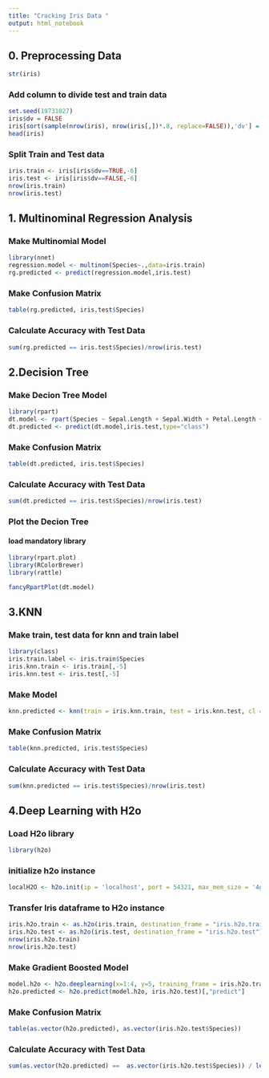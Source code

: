```yaml
---
title: "Cracking Iris Data "
output: html_notebook
---
```


## 0. Preprocessing Data
```r
str(iris)
```

### Add column to divide test and train data
```r
set.seed(19731027)
iris$dv = FALSE
iris[sort(sample(nrow(iris), nrow(iris[,])*.8, replace=FALSE)),'dv'] = TRUE
head(iris)
```

### Split Train and Test data
```r
iris.train <- iris[iris$dv==TRUE,-6]
iris.test <- iris[iris$dv==FALSE,-6]
nrow(iris.train)
nrow(iris.test)
```

## 1. Multinominal Regression Analysis

### Make Multinomial Model
```r
library(nnet)
regression.model <- multinom(Species~.,data=iris.train)
rg.predicted <- predict(regression.model,iris.test)
```

### Make Confusion Matrix
```r
table(rg.predicted, iris.test$Species)
```

### Calculate Accuracy with Test Data
```r
sum(rg.predicted == iris.test$Species)/nrow(iris.test)
```

## 2.Decision Tree

### Make Decion Tree Model
```r
library(rpart)
dt.model <- rpart(Species ~ Sepal.Length + Sepal.Width + Petal.Length + Petal.Width, data=iris.train, method = "class")
dt.predicted <- predict(dt.model,iris.test,type="class")
```

### Make Confusion Matrix
```r
table(dt.predicted, iris.test$Species)
```

### Calculate Accuracy with Test Data
```r
sum(dt.predicted == iris.test$Species)/nrow(iris.test)
```

### Plot the Decion Tree

#### load mandatory library
```r
library(rpart.plot)
library(RColorBrewer)
library(rattle)
```

```r
fancyRpartPlot(dt.model)
```

## 3.KNN

### Make train, test data for knn and train label
```r
library(class)
iris.train.label <- iris.train$Species
iris.knn.train <- iris.train[,-5]
iris.knn.test <- iris.test[,-5]
```

### Make Model
```r
knn.predicted <- knn(train = iris.knn.train, test = iris.knn.test, cl = iris.train.label, k = 3)
```

### Make Confusion Matrix
```r
table(knn.predicted, iris.test$Species)
```

### Calculate Accuracy with Test Data
```r
sum(knn.predicted == iris.test$Species)/nrow(iris.test)
```

## 4.Deep Learning with H2o

### Load H2o library
```r
library(h2o)
```

### initialize h2o instance
```r
localH2O <- h2o.init(ip = 'localhost', port = 54321, max_mem_size = '4g')
```

### Transfer Iris dataframe to H2o instance 
```r
iris.h2o.train <- as.h2o(iris.train, destination_frame = "iris.h2o.train")
iris.h2o.test <- as.h2o(iris.test, destination_frame = "iris.h2o.test")
nrow(iris.h2o.train)
nrow(iris.h2o.test)
```


### Make Gradient Boosted Model
```r
model.h2o <- h2o.deeplearning(x=1:4, y=5, training_frame = iris.h2o.train)
h2o.predicted <- h2o.predict(model.h2o, iris.h2o.test)[,"predict"]
```

### Make Confusion Matrix
```r
table(as.vector(h2o.predicted), as.vector(iris.h2o.test$Species))
```

### Calculate Accuracy with Test Data
```r
sum(as.vector(h2o.predicted) ==  as.vector(iris.h2o.test$Species)) / length(as.vector(iris.h2o.test$Species))
```




































